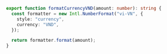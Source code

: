 ```typescript
export function formatCurrencyVND(amount: number): string {
  const formatter = new Intl.NumberFormat("vi-VN", {
    style: "currency",
    currency: "VND",
  });

  return formatter.format(amount);
}
```
